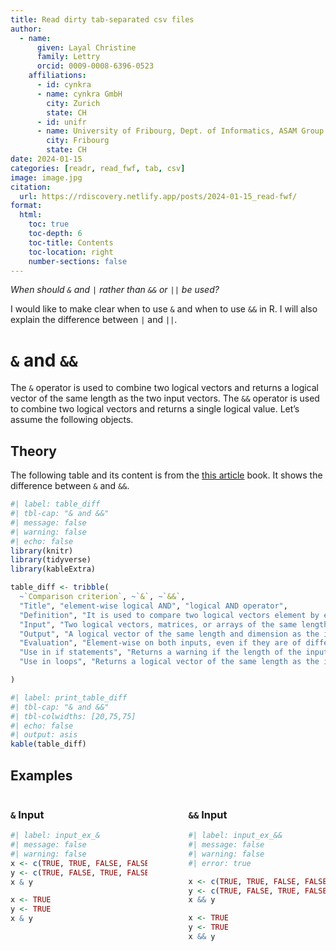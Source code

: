 ```yaml
---
title: Read dirty tab-separated csv files
author:
  - name:
      given: Layal Christine
      family: Lettry
      orcid: 0009-0008-6396-0523
    affiliations:
      - id: cynkra
      - name: cynkra GmbH
        city: Zurich
        state: CH
      - id: unifr
      - name: University of Fribourg, Dept. of Informatics, ASAM Group
        city: Fribourg
        state: CH
date: 2024-01-15
categories: [readr, read_fwf, tab, csv]
image: image.jpg
citation: 
  url: https://rdiscovery.netlify.app/posts/2024-01-15_read-fwf/
format:
  html:
    toc: true
    toc-depth: 6
    toc-title: Contents
    toc-location: right
    number-sections: false
---
```


*When should `&` and `|` rather than `&&` or `||` be used?*

I would like to make clear when to use `&` and when to use `&&` in R. I will also explain the difference between `|` and `||`.

# `&` and `&&`

The `&` operator is used to combine two logical vectors and returns a logical vector of the same length as the two input vectors. The `&&` operator is used to combine two logical vectors and returns a single logical value. Let's assume the following objects.

## Theory

The following table and its content is from the [this article](https://www.geeksforgeeks.org/difference-between-and-in-r/) book. It shows the difference between `&` and `&&`.

```r
#| label: table_diff
#| tbl-cap: "& and &&"
#| message: false
#| warning: false
#| echo: false
library(knitr)
library(tidyverse)
library(kableExtra)

table_diff <- tribble(
  ~`Comparison criterion`, ~`&`, ~`&&`, 
  "Title", "element-wise logical AND", "logical AND operator", 
  "Definition", "It is used to compare two logical vectors element by element and returns the new logical vector indicating which elements are TRUE in both vectors.", "It is used to evaluate two logical expressions and return a single logical value indicating whether both expressions are TRUE or not.",
  "Input", "Two logical vectors, matrices, or arrays of the same length and dimension.", "Two logical expressions or scalar values.", 
  "Output", "A logical vector of the same length and dimension as the inputs.", "A single logical value.", 
  "Evaluation", "Element-wise on both inputs, even if they are of different lengths.", "Short-circuited: Only the second expression is evaluated if the first is TRUE.", 
  "Use in if statements", "Returns a warning if the length of the inputs is not a multiple of each other.", "Returns an error if the length of the inputs is greater than one.",
  "Use in loops", "Returns a logical vector of the same length as the inputs.", "Returns a single logical value, so not typically used in loops.",

)
```

```r
#| label: print_table_diff
#| tbl-cap: "& and &&"
#| tbl-colwidths: [20,75,75]
#| echo: false
#| output: asis
kable(table_diff)

```

## Examples

::: columns
::: {.column width="47.5%"}
### `&` Input

```r
#| label: input_ex_&
#| message: false  
#| warning: false
x <- c(TRUE, TRUE, FALSE, FALSE)
y <- c(TRUE, FALSE, TRUE, FALSE)
x & y

x <- TRUE
y <- TRUE
x & y
```
:::

::: {.column width="5%"}
<!-- empty column to create gap -->
:::

::: {.column width="47.5%"}
### `&&` Input

```r
#| label: input_ex_&&
#| message: false  
#| warning: false
#| error: true

x <- c(TRUE, TRUE, FALSE, FALSE)
y <- c(TRUE, FALSE, TRUE, FALSE)
x && y

x <- TRUE
y <- TRUE
x && y
```
:::
:::

